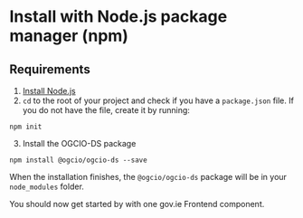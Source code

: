 
<Meta title="Docs/Install with npm" />

<h1>Install with Node.js package manager (npm)</h1>
<h2>Requirements</h2>

1. [Install Node.js](https://nodejs.org/en/)
2. `cd` to the root of your project and check if you have a `package.json` file. If you do not have the file, create it by running:

```
npm init
```

3. Install the OGCIO-DS package

```
npm install @ogcio/ogcio-ds --save
```

When the installation finishes, the `@ogcio/ogcio-ds` package will be in your `node_modules` folder.

You should now get started by <Link textToDisplay='getting the CSS, assets and JavaScript working' href='?path=/docs/docs-get-started--docs' /> with one gov.ie Frontend component.